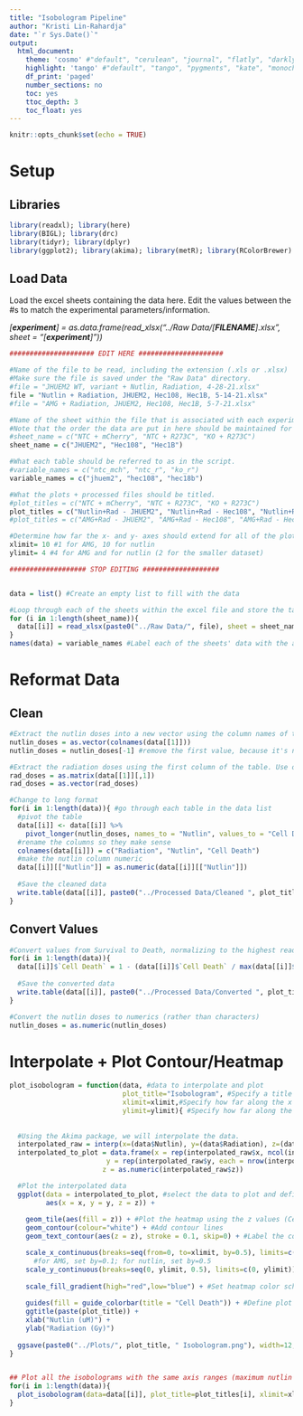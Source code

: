 ```yaml
---
title: "Isobologram Pipeline"
author: "Kristi Lin-Rahardja"
date: "`r Sys.Date()`"
output:
  html_document:
    theme: 'cosmo' #"default", "cerulean", "journal", "flatly", "darkly", "readable", "spacelab", "united", "cosmo", "lumen", "paper", "sandstone", "simplex", "yeti"
    highlight: 'tango' #"default", "tango", "pygments", "kate", "monochrome", "espresso", "zenburn", "haddock", "breezedark", "textmate"
    df_print: 'paged'
    number_sections: no
    toc: yes
    ttoc_depth: 3
    toc_float: yes
---
```


```r
knitr::opts_chunk$set(echo = TRUE)
```

# Setup {.tabset}

## Libraries

```r
library(readxl); library(here)
library(BIGL); library(drc)
library(tidyr); library(dplyr)
library(ggplot2); library(akima); library(metR); library(RColorBrewer)
```

## Load Data

Load the excel sheets containing the data here. Edit the values between the #s to match the experimental parameters/information.

*[**experiment**] = as.data.frame(read_xlsx("../Raw Data/[**FILENAME**].xlsx", sheet = "[**experiment**]"))*

```r
##################### EDIT HERE #####################

#Name of the file to be read, including the extension (.xls or .xlsx)
#Make sure the file is saved under the "Raw Data" directory.
#file = "JHUEM2 WT, variant + Nutlin, Radiation, 4-28-21.xlsx"
file = "Nutlin + Radiation, JHUEM2, Hec108, Hec1B, 5-14-21.xlsx"
#file = "AMG + Radiation, JHUEM2, Hec108, Hec1B, 5-7-21.xlsx"

#Name of the sheet within the file that is associated with each experiment
#Note that the order the data are put in here should be maintained for all of the subsequent vectors.
#sheet_name = c("NTC + mCherry", "NTC + R273C", "KO + R273C")
sheet_name = c("JHUEM2", "Hec108", "Hec1B")

#What each table should be referred to as in the script.
#variable_names = c("ntc_mch", "ntc_r", "ko_r")
variable_names = c("jhuem2", "hec108", "hec18b")

#What the plots + processed files should be titled.
#plot_titles = c("NTC + mCherry", "NTC + R273C", "KO + R273C")
plot_titles = c("Nutlin+Rad - JHUEM2", "Nutlin+Rad - Hec108", "Nutlin+Rad - Hec18b")
#plot_titles = c("AMG+Rad - JHUEM2", "AMG+Rad - Hec108", "AMG+Rad - Hec1B")

#Determine how far the x- and y- axes should extend for all of the plots.
xlimit= 10 #1 for AMG, 10 for nutlin
ylimit= 4 #4 for AMG and for nutlin (2 for the smaller dataset)

################### STOP EDITING ###################


data = list() #Create an empty list to fill with the data

#Loop through each of the sheets within the excel file and store the table in an element within the list
for (i in 1:length(sheet_name)){
  data[[i]] = read_xlsx(paste0("../Raw Data/", file), sheet = sheet_name[i])
}
names(data) = variable_names #Label each of the sheets' data with the appropriate experiment name

```


# Reformat Data {.tabset}

## Clean

```r
#Extract the nutlin doses into a new vector using the column names of the table. Use one data frame, all three here are the same anyway.
nutlin_doses = as.vector(colnames(data[[1]]))
nutlin_doses = nutlin_doses[-1] #remove the first value, because it's not a concentration ("...1")

#Extract the radiation doses using the first column of the table. Use one data frame, all three here are the same anyway.
rad_doses = as.matrix(data[[1]][,1])
rad_doses = as.vector(rad_doses)

#Change to long format
for(i in 1:length(data)){ #go through each table in the data list
  #pivot the table
  data[[i]] <- data[[i]] %>% 
    pivot_longer(nutlin_doses, names_to = "Nutlin", values_to = "Cell Death")
  #rename the columns so they make sense
  colnames(data[[i]]) = c("Radiation", "Nutlin", "Cell Death")
  #make the nutlin column numeric
  data[[i]][["Nutlin"]] = as.numeric(data[[i]][["Nutlin"]])
  
  #Save the cleaned data
  write.table(data[[i]], paste0("../Processed Data/Cleaned ", plot_titles[i], " - Raw Data.xlsx"))
}


```

## Convert Values

```r
#Convert values from Survival to Death, normalizing to the highest readout per plate
for(i in 1:length(data)){
  data[[i]]$`Cell Death` = 1 - (data[[i]]$`Cell Death` / max(data[[i]]$`Cell Death`))
  
  #Save the converted data
  write.table(data[[i]], paste0("../Processed Data/Converted ", plot_titles[i], " Data.xlsx"))
}

#Convert the nutlin doses to numerics (rather than characters)
nutlin_doses = as.numeric(nutlin_doses)
```



# Interpolate + Plot Contour/Heatmap

```r
plot_isobologram = function(data, #data to interpolate and plot
                            plot_title="Isobologram", #Specify a title for the plot
                            xlimit=xlimit,#Specify how far along the x axis to plot
                            ylimit=ylimit){ #Specify how far along the y axis to plot
  
  
  #Using the Akima package, we will interpolate the data.
  interpolated_raw = interp(x=(data$Nutlin), y=(data$Radiation), z=(data$`Cell Death`), nx=500)
  interpolated_to_plot = data.frame(x = rep(interpolated_raw$x, ncol(interpolated_raw$z)),
                        y = rep(interpolated_raw$y, each = nrow(interpolated_raw$z)),
                       z = as.numeric(interpolated_raw$z))

  #Plot the interpolated data
  ggplot(data = interpolated_to_plot, #select the data to plot and define the axes
         aes(x = x, y = y, z = z)) +
    
    geom_tile(aes(fill = z)) + #Plot the heatmap using the z values (Cell Death)
    geom_contour(colour="white") + #Add contour lines
    geom_text_contour(aes(z = z), stroke = 0.1, skip=0) + #Label the contour lines with associated z values

    scale_x_continuous(breaks=seq(from=0, to=xlimit, by=0.5), limits=c(0, xlimit)) + #set how many tick marks appear on each axis; set axis limits
      #for AMG, set by=0.1; for nutlin, set by=0.5
    scale_y_continuous(breaks=seq(0, ylimit, 0.5), limits=c(0, ylimit)) + #AMG and new nutlin: by=0.5; old nutlin: by=0.25
    
    scale_fill_gradient(high="red",low="blue") + #Set heatmap color scheme
    
    guides(fill = guide_colorbar(title = "Cell Death")) + #Define plot labels
    ggtitle(paste(plot_title)) + 
    xlab("Nutlin (uM)") +
    ylab("Radiation (Gy)")
    
  ggsave(paste0("../Plots/", plot_title, " Isobologram.png"), width=12, height=7)
}


## Plot all the isobolograms with the same axis ranges (maximum nutlin & rad dose)
for(i in 1:length(data)){
  plot_isobologram(data=data[[i]], plot_title=plot_titles[i], xlimit=xlimit, ylimit=ylimit)
}

```


